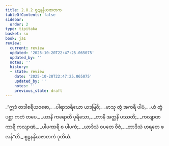 ```yaml
---
title: 2.8.2 စူဠနန္ဒိယဇာတက
tableOfContents: false
sidebar:
  order: 2
type: tipitaka
basket: su
book: ja1
review:
  current: review
  updated: '2025-10-20T22:47:25.065075'
  updated_by: ''
  notes: ''
  history:
  - state: review
    date: '2025-10-20T22:47:25.065075'
    updated_by: ''
    notes: ''
    previous_state: draft
---
```



<DynamicBreadcrumb />


<ReviewStatus review={frontmatter.review} showDetails={true} />

<HypothesisAnnotation frontmatter={frontmatter} />

<Division number="143" book="ja1" e="ch" v="22" p="60">

<Paragraph number="573" type="verses" book="ja1">
_“ဣဒံ တဒါစရိယဝစော,_  
_ပါရာသရိယော ယဒဗြဝိ;_  
_မာသု တွံ အကရိ ပါပံ,_  
_ယံ တွံ ပစ္ဆာ ကတံ တပေ._  

</Paragraph>

</Division>
<Division number="144" book="ja1" e="ch" v="22" p="60">

<Paragraph number="574" type="verses" book="ja1">
_ယာနိ ကရောတိ ပုရိသော,_  
_တာနိ အတ္တနိ ပဿတိ;_  
_ကလျာဏကာရီ ကလျာဏံ,_  
_ပါပကာရီ စ ပါပကံ;_  
_ယာဒိသံ ဝပတေ ဗီဇံ,_  
_တာဒိသံ ဟရတေ ဖလန်”တိ._  


</Paragraph>
</Division>

<Paragraph number="575" type="center" book="ja1">
စူဠနန္ဒိယဇာတကံ ဒုတိယံ.
</Paragraph>